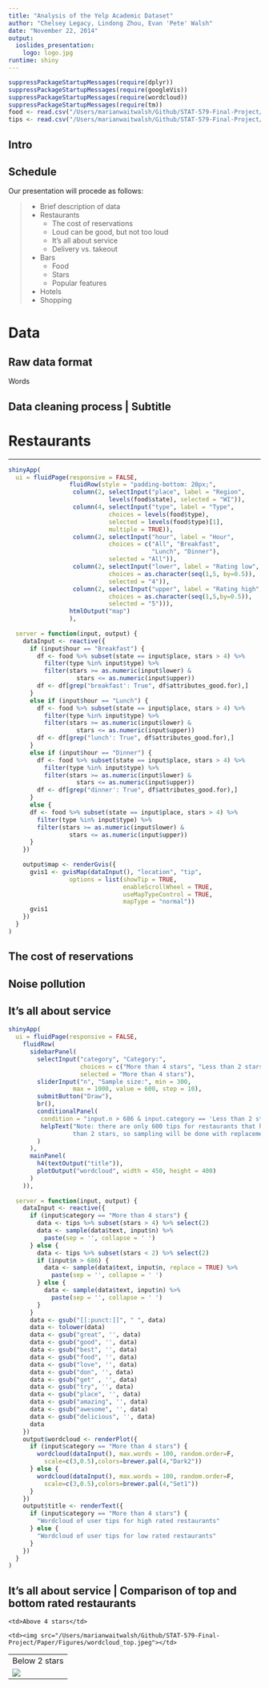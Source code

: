 ```yaml
---
title: "Analysis of the Yelp Academic Dataset"
author: "Chelsey Legacy, Lindong Zhou, Evan 'Pete' Walsh"
date: "November 22, 2014"
output: 
  ioslides_presentation:
    logo: logo.jpg
runtime: shiny
---
```


```r
suppressPackageStartupMessages(require(dplyr))
suppressPackageStartupMessages(require(googleVis))
suppressPackageStartupMessages(require(wordcloud))
suppressPackageStartupMessages(require(tm))
food <- read.csv("/Users/marianwaitwalsh/Github/STAT-579-Final-Project/Data/Restaurants/food.csv")
tips <- read.csv("/Users/marianwaitwalsh/Github/STAT-579-Final-Project/Data/Restaurants/tips.csv")
```

## Intro



## Schedule {.smaller}

Our presentation will procede as follows:

> - Brief description of data
> - Restaurants
>     + The cost of reservations
>     + Loud can be good, but not too loud
>     + It's all about service
>     + Delivery vs. takeout
> - Bars
>     + Food
>     + Stars
>     + Popular features
> - Hotels
> - Shopping

# Data

## Raw data format

Words

## Data cleaning process | Subtitle



# Restaurants

----

```r
shinyApp(
  ui = fluidPage(responsive = FALSE,
                 fluidRow(style = "padding-bottom: 20px;",
                  column(2, selectInput("place", label = "Region", 
                            levels(food$state), selected = "WI")),
                  column(4, selectInput("type", label = "Type",
                            choices = levels(food$type), 
                            selected = levels(food$type)[1],
                            multiple = TRUE)),
                  column(2, selectInput("hour", label = "Hour",
                            choices = c("All", "Breakfast",
                                        "Lunch", "Dinner"),
                            selected = "All")),
                  column(2, selectInput("lower", label = "Rating low",
                            choices = as.character(seq(1,5, by=0.5)),
                            selected = "4")),
                  column(2, selectInput("upper", label = "Rating high",
                            choices = as.character(seq(1,5,by=0.5)),
                            selected = "5"))),
                 htmlOutput("map")
                 ),
  
  server = function(input, output) {
    dataInput <- reactive({      
      if (input$hour == "Breakfast") {
        df <- food %>% subset(state == input$place, stars > 4) %>%
          filter(type %in% input$type) %>%
          filter(stars >= as.numeric(input$lower) & 
                   stars <= as.numeric(input$upper))
        df <- df[grep("breakfast': True", df$attributes_good.for),]
      }      
      else if (input$hour == "Lunch") {
        df <- food %>% subset(state == input$place, stars > 4) %>%
          filter(type %in% input$type) %>%
          filter(stars >= as.numeric(input$lower) & 
                   stars <= as.numeric(input$upper))
        df <- df[grep("lunch': True", df$attributes_good.for),]
      }      
      else if (input$hour == "Dinner") {
        df <- food %>% subset(state == input$place, stars > 4) %>%
          filter(type %in% input$type) %>%
          filter(stars >= as.numeric(input$lower) & 
                   stars <= as.numeric(input$upper))
        df <- df[grep("dinner': True", df$attributes_good.for),]
      }      
      else {
      df <- food %>% subset(state == input$place, stars > 4) %>%
        filter(type %in% input$type) %>%
        filter(stars >= as.numeric(input$lower) & 
                 stars <= as.numeric(input$upper))        
      }
    })
    
    output$map <- renderGvis({
      gvis1 <- gvisMap(dataInput(), "location", "tip",
                 options = list(showTip = TRUE, 
                                enableScrollWheel = TRUE,
                                useMapTypeControl = TRUE,
                                mapType = "normal"))
      gvis1
    })
  }
)
```

## The cost of reservations


## Noise pollution


## It's all about service

```r
shinyApp(
  ui = fluidPage(responsive = FALSE,
    fluidRow(
      sidebarPanel(
        selectInput("category", "Category:", 
                    choices = c("More than 4 stars", "Less than 2 stars"), 
                    selected = "More than 4 stars"),
        sliderInput("n", "Sample size:", min = 300, 
                  max = 1000, value = 600, step = 10),
        submitButton("Draw"),
        br(),
        conditionalPanel(
         condition = "input.n > 686 & input.category == 'Less than 2 stars'",
         helpText("Note: there are only 600 tips for restaurants that have less 
                  than 2 stars, so sampling will be done with replacement.")
        )
      ),
      mainPanel(
        h4(textOutput("title")),
        plotOutput("wordcloud", width = 450, height = 400)
      )         
    )),
  
  server = function(input, output) {
    dataInput <- reactive({
      if (input$category == "More than 4 stars") {
        data <- tips %>% subset(stars > 4) %>% select(2)
        data <- sample(data$text, input$n) %>% 
          paste(sep = '', collapse = ' ')
      } else {
        data <- tips %>% subset(stars < 2) %>% select(2)
        if (input$n > 686) {
          data <- sample(data$text, input$n, replace = TRUE) %>% 
            paste(sep = '', collapse = ' ')
        } else {
          data <- sample(data$text, input$n) %>% 
            paste(sep = '', collapse = ' ')          
        }
      }
      data <- gsub("[[:punct:]]", " ", data)
      data <- tolower(data)
      data <- gsub("great", '', data)
      data <- gsub("good", '', data)
      data <- gsub("best", '', data)
      data <- gsub("food", '', data)
      data <- gsub("love", '', data)
      data <- gsub("don", '', data)
      data <- gsub("get" , '', data)
      data <- gsub("try", '', data)
      data <- gsub("place", '', data)
      data <- gsub("amazing", '', data)
      data <- gsub("awesome", '', data)
      data <- gsub("delicious", '', data)
      data
    })
    output$wordcloud <- renderPlot({
      if (input$category == "More than 4 stars") {
        wordcloud(dataInput(), max.words = 100, random.order=F, 
          scale=c(3,0.5),colors=brewer.pal(4,"Dark2"))
      } else {
        wordcloud(dataInput(), max.words = 100, random.order=F, 
          scale=c(3,0.5),colors=brewer.pal(4,"Set1"))
      }
    })
    output$title <- renderText({
      if (input$category == "More than 4 stars") {
        "Wordcloud of user tips for high rated restaurants"
      } else {
        "Wordcloud of user tips for low rated restaurants"
      }
    })
  }
)
```

## It's all about service | Comparison of top and bottom rated restaurants

<table>
<tr><td>Below 2 stars</td>
    <td>Above 4 stars</td>
</tr>
<tr><td><img src="/Users/marianwaitwalsh/Github/STAT-579-Final-Project/Paper/Figures/wordcloud_bottom.jpeg"></td>
    <td><img src="/Users/marianwaitwalsh/Github/STAT-579-Final-Project/Paper/Figures/wordcloud_top.jpeg"></td>
</tr>
</table>
